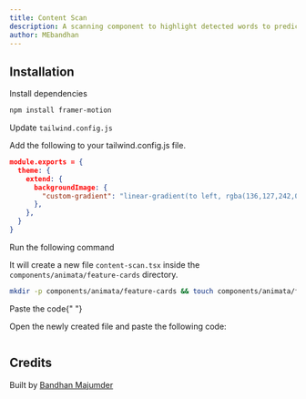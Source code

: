 ```yaml
---
title: Content Scan
description: A scanning component to highlight detected words to predict AI content probability
author: MEbandhan
---
```


<ComponentPreview name="feature-cards-content-scan--docs" />

## Installation

<Steps>
<Step>Install dependencies</Step>

```bash
npm install framer-motion
```

<Step>Update `tailwind.config.js`</Step>

Add the following to your tailwind.config.js file.

```json
module.exports = {
  theme: {
    extend: {
      backgroundImage: {
        "custom-gradient": "linear-gradient(to left, rgba(136,127,242,0.7) 0%, transparent 100%)",
      },
    },
  }
}
```

<Step>Run the following command</Step>

It will create a new file `content-scan.tsx` inside the `components/animata/feature-cards` directory.

```bash
mkdir -p components/animata/feature-cards && touch components/animata/feature-cards/content-scan.tsx
```

<Step>Paste the code</Step>{" "}

Open the newly created file and paste the following code:

```jsx file=<rootDir>/animata/feature-cards/content-scan.tsx

```

</Steps>

## Credits

Built by [Bandhan Majumder](https://github.com/bandhan-majumder)
